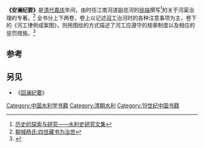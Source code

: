 {{Infobox 古籍
|全名 = 《安澜纪要》
|撰者 = [[徐端|徐端]]
|卷数 = 2
|国家 = [[清朝|中国]]
}}
'''《安澜纪要》'''是[[清代|清代]][[嘉庆|嘉庆]]年间，由时任江南河道副总河的[[徐端|徐端]]撰写<ref>[http://www.ireader.com/index.php?ca=Chapter.Index&bid=10129039&cid=1 历史的探索与研究——水利史研究文集]</ref>的关于河渠治理的专著。<ref>[http://sd.dzwww.com/sdnews/201403/t20140317_9835028.htm 聊城杨氏:四世藏书为治世]</ref>
全书分上下两卷，卷上以记述[[河工|河工]]治河时的各种注意事项为主，卷下的《河工律例成案图》，则用图绘的方式描述了河工应遵守的规章制度以及相应的惩罚措施。<ref>{{Cite web |url=http://yh.lcu.edu.cn/content/415.html |title=清代河工技术文献之双璧 |access-date=2017-01-24 |archive-date=2017-02-02 |archive-url=https://web.archive.org/web/20170202023057/http://yh.lcu.edu.cn/content/415.html |dead-url=no }}</ref>

==参考==
{{reflist}}

==另见==
*《[[回澜纪要|回澜纪要]]》

[[Category:中国水利学书籍|Category:中国水利学书籍]]
[[Category:清朝水利|Category:清朝水利]]
[[Category:19世纪中国书籍|Category:19世纪中国书籍]]